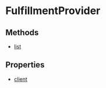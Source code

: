 
# FulfillmentProvider

## Methods

- [list](../../FulfillmentProvider/methods/js_sdk.admin.FulfillmentProvider.list/page.mdx)

## Properties

- [client](../../FulfillmentProvider/properties/js_sdk.admin.FulfillmentProvider.client/page.mdx)
